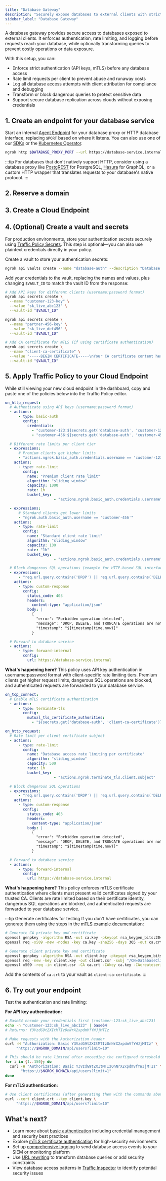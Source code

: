 ```yaml
---
title: "Database Gateway"
description: "Securely expose databases to external clients with strict authentication, rate limiting, and query transformation to prevent runaway costs and data leaks."
sidebar_label: "Database Gateway"
---
```



A database gateway provides secure access to databases exposed to external clients. It enforces authentication, rate limiting, and logging before requests reach your database, while optionally transforming queries to prevent costly operations or data exposure.

With this setup, you can:

- Enforce strict authentication (API keys, mTLS) before any database access
- Rate limit requests per client to prevent abuse and runaway costs
- Log all database access attempts with client attribution for compliance and debugging
- Transform or block dangerous queries to protect sensitive data
- Support secure database replication across clouds without exposing credentials

## 1. Create an endpoint for your database service

Start an internal [Agent Endpoint](/docs/universal-gateway/agent-endpoints/) for your database proxy or HTTP database interface, replacing `$PORT` based on where it listens.
You can also use one of our [SDKs](/docs/agent-sdks) or the [Kubernetes Operator](/docs/k8s).

```bash
ngrok http $DATABASE_PROXY_PORT --url https://database-service.internal
```

:::tip
For databases that don't natively support HTTP, consider using a database proxy like [PostgREST](https://postgrest.org/) for PostgreSQL, [Hasura](https://hasura.io/) for GraphQL, or a custom HTTP wrapper that translates requests to your database's native protocol.
:::

## 2. Reserve a domain

<ReserveDomain />

## 3. Create a Cloud Endpoint

<CloudEndpoint />

## 4. (Optional) Create a vault and secrets

For production environments, store your authentication secrets securely using [Traffic Policy Secrets](/docs/traffic-policy/secrets). This step is optional—you can also use plaintext credentials directly in your policy.

Create a vault to store your authentication secrets:

```bash
ngrok api vaults create --name "database-auth" --description "Database gateway authentication secrets"
```

Add your credentials to the vault, replacing the names and values, plus changing `$VAULT_ID` to match the vault ID from the response:

```bash
# Add API keys for different clients (username:password format)
ngrok api secrets create \
  --name "customer-123-key" \
  --value "sk_live_abc123" \
  --vault-id "$VAULT_ID"

ngrok api secrets create \
  --name "partner-456-key" \
  --value "sk_live_def456" \
  --vault-id "$VAULT_ID"

# Add CA certificate for mTLS (if using certificate authentication)
ngrok api secrets create \
  --name "client-ca-certificate" \
  --value "-----BEGIN CERTIFICATE-----\nYour CA certificate content here\n-----END CERTIFICATE-----" \
  --vault-id "$VAULT_ID"
```

## 5. Apply Traffic Policy to your Cloud Endpoint

While still viewing your new cloud endpoint in the dashboard, copy and paste one of the policies below into the Traffic Policy editor.

<Tabs>
<TabItem value="api-key" label="API key authentication" default>

```yaml
on_http_request:
  # Authenticate using API keys (username:password format)
  - actions:
      - type: basic-auth
        config:
          credentials:
            - "customer-123:${secrets.get('database-auth', 'customer-123-key')}"
            - "customer-456:${secrets.get('database-auth', 'customer-456-key')}"

  # Different rate limits per client tier
  - expressions:
      # Premium clients get higher limits
      - "actions.ngrok.basic_auth.credentials.username == 'customer-123'"
    actions:
      - type: rate-limit
        config:
          name: "Premium client rate limit"
          algorithm: "sliding_window"
          capacity: 1000
          rate: 1h
          bucket_key:
					  - "actions.ngrok.basic_auth.credentials.username"

  - expressions:
      # Standard clients get lower limits
      - "ngrok.auth.basic_auth.username == 'customer-456'"
    actions:
      - type: rate-limit
        config:
          name: "Standard client rate limit"
          algorithm: "sliding_window"
          capacity: 100
          rate: "1h"
          bucket_key:
					  - "actions.ngrok.basic_auth.credentials.username"

  # Block dangerous SQL operations (example for HTTP-based SQL interfaces)
  - expressions:
      - "req.url.query.contains('DROP') || req.url.query.contains('DELETE') || req.url.query.contains('TRUNCATE')"
    actions:
      - type: custom-response
        config:
          status_code: 403
          headers:
            content-type: "application/json"
          body: |
            {
              "error": "Forbidden operation detected",
              "message": "DROP, DELETE, and TRUNCATE operations are not allowed through this gateway",
              "timestamp": "${timestamp(time.now)}"
            }

  # Forward to database service
  - actions:
      - type: forward-internal
        config:
          url: https://database-service.internal
```

**What's happening here?** This policy uses API key authentication in username:password format with client-specific rate limiting tiers. Premium clients get higher request limits, dangerous SQL operations are blocked, and authenticated requests are forwarded to your database service.

</TabItem>
<TabItem value="mtls" label="mTLS certificate authentication">

```yaml
on_tcp_connect:
  # Enable mTLS certificate authentication
  - actions:
      - type: terminate-tls
        config:
          mutual_tls_certificate_authorities:
            - "${secrets.get('database-auth', 'client-ca-certificate')}"

on_http_request:
  # Rate limit per client certificate subject
  - actions:
      - type: rate-limit
        config:
          name: "Database access rate limiting per certificate"
          algorithm: "sliding_window"
          capacity: 500
          rate: 1h
          bucket_key:
					  - "actions.ngrok.terminate_tls.client.subject"

  # Block dangerous SQL operations
  - expressions:
      - "req.url.query.contains('DROP') || req.url.query.contains('DELETE') || req.url.query.contains('TRUNCATE')"
    actions:
      - type: custom-response
        config:
          status_code: 403
          headers:
            content-type: "application/json"
          body: |
            {
              "error": "Forbidden operation detected",
              "message": "DROP, DELETE, and TRUNCATE operations are not allowed through this gateway",
              "timestamp": "${timestamp(time.now)}"
            }

  # Forward to database service
  - actions:
      - type: forward-internal
        config:
          url: https://database-service.internal
```

**What's happening here?** This policy enforces mTLS certificate authentication where clients must present valid certificates signed by your trusted CA. Clients are rate limited based on their certificate identity, dangerous SQL operations are blocked, and authenticated requests are forwarded to your database service.

:::tip Generate certificates for testing
If you don't have certificates, you can generate them using the steps in the [mTLS example documentation](/docs/traffic-policy/actions/terminate-tls/#enabling-mutual-tls):

```bash
# Generate CA private key and certificate
openssl genpkey -algorithm RSA -out ca.key -pkeyopt rsa_keygen_bits:2048
openssl req -x509 -new -nodes -key ca.key -sha256 -days 365 -out ca.crt -subj "/CN=DatabaseCA"

# Generate client private key and certificate
openssl genpkey -algorithm RSA -out client.key -pkeyopt rsa_keygen_bits:2048
openssl req -new -key client.key -out client.csr -subj "/CN=DatabaseClient"
openssl x509 -req -in client.csr -CA ca.crt -CAkey ca.key -CAcreateserial -out client.crt -days 365 -sha256
```

Add the contents of `ca.crt` to your vault as `client-ca-certificate`.
:::

</TabItem>
</Tabs>

## 6. Try out your endpoint

<TryOut />

Test the authentication and rate limiting:

**For API key authentication:**
```bash
# Base64 encode your credentials first (customer-123:sk_live_abc123)
echo -n "customer-123:sk_live_abc123" | base64
# Returns: Y3VzdG9tZXItMTIzOnNrX2xpdmVfYWJjMTIz

# Make requests with the Authorization header
curl -H "Authorization: Basic Y3VzdG9tZXItMTIzOnNrX2xpdmVfYWJjMTIz" \
     "https://$NGROK_DOMAIN/api/users?limit=10"

# This should be rate limited after exceeding the configured threshold
for i in {1..150}; do
  curl -H "Authorization: Basic Y3VzdG9tZXItMTIzOnNrX2xpdmVfYWJjMTIz" \
       "https://$NGROK_DOMAIN/api/users?limit=1"
done
```

**For mTLS authentication:**
```bash
# Use client certificates (after generating them with the commands above)
curl --cert client.crt --key client.key \
     "https://$NGROK_DOMAIN/api/users?limit=10"
```

## What's next?

- Learn more about [basic authentication](/docs/traffic-policy/actions/basic-auth) including credential management and security best practices
- Explore [mTLS certificate authentication](/docs/traffic-policy/actions/terminate-tls) for high-security environments
- Set up [comprehensive logging](/docs/traffic-policy/actions/log) to send database access events to your SIEM or monitoring platform
- Use [URL rewriting](/docs/traffic-policy/actions/url-rewrite) to transform database queries or add security constraints
- View database access patterns in [Traffic Inspector](https://dashboard.ngrok.com/traffic-inspector) to identify potential security issues

<Back />
